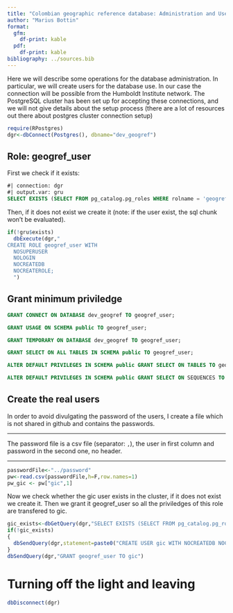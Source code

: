 ```yaml
---
title: "Colombian geographic reference database: Administration and Users"
author: "Marius Bottin"
format: 
  gfm:
    df-print: kable
  pdf:
    df-print: kable
bibliography: ../sources.bib
---
```


Here we will describe some operations for the database administration.
In particular, we will create users for the database use. 
In our case the connection will be possible from the Humboldt Institute network.
The PostgreSQL cluster has been set up for accepting these connections, and we will not give details about the setup process (there are a lot of resources out there about postgres cluster connection setup)


```r
require(RPostgres)
dgr<-dbConnect(Postgres(), dbname="dev_geogref")
```



## Role: geogref_user

First we check if it exists:

```sql
#| connection: dgr
#| output.var: gru
SELECT EXISTS (SELECT FROM pg_catalog.pg_roles WHERE rolname = 'geogref_user')
```

Then, if it does not exist we create it (note: if the user exist, the sql chunk won't be evaluated).

```r
if(!gru$exists)
  dbExecute(dgr,"
CREATE ROLE geogref_user WITH
  NOSUPERUSER
  NOLOGIN
  NOCREATEDB
  NOCREATEROLE;
  ")
```


## Grant minimum priviledge

```sql
GRANT CONNECT ON DATABASE dev_geogref TO geogref_user;
```


```sql
GRANT USAGE ON SCHEMA public TO geogref_user;
```

```sql
GRANT TEMPORARY ON DATABASE dev_geogref TO geogref_user;
```


```sql
GRANT SELECT ON ALL TABLES IN SCHEMA public TO geogref_user;
```

```sql
ALTER DEFAULT PRIVILEGES IN SCHEMA public GRANT SELECT ON TABLES TO geogref_user;
```


```sql
ALTER DEFAULT PRIVILEGES IN SCHEMA public GRANT SELECT ON SEQUENCES TO geogref_user;
```



## Create the real users 

In order to avoid divulgating the password of the users, I create a file which is not shared in github and contains the passwords.


**************************

The password file is a csv file (separator: `,`), the user in first column and password in the second one, no header.

**************************


```r
passwordFile<-"../password"
pw<-read.csv(passwordFile,h=F,row.names=1)
pw_gic <- pw["gic",1]
```

Now we check whether the gic user exists in the cluster, if it does not exist we create it.
Then we grant it geogref_user so all the priviledges of this role are transfered to gic.


```r
gic_exists<-dbGetQuery(dgr,"SELECT EXISTS (SELECT FROM pg_catalog.pg_roles WHERE rolname = 'gic')")$exists
if(!gic_exists)
{
  dbSendQuery(dgr,statement=paste0("CREATE USER gic WITH NOCREATEDB NOCREATEROLE PASSWORD ",dbQuoteString(dgr,pw_gic)))
}
dbSendQuery(dgr,"GRANT geogref_user TO gic")
```


# Turning off the light and leaving

```r
dbDisconnect(dgr)
```

